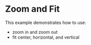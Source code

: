 
<Meta of={story} />

# Zoom and Fit

This example demonstrates how to use:
- zoom in and zoom out
- fit center, horizontal, and vertical
